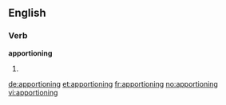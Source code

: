 ==English==

===Verb===
'''apportioning'''

# {{present participle of|apportion}}

[[de:apportioning]]
[[et:apportioning]]
[[fr:apportioning]]
[[no:apportioning]]
[[vi:apportioning]]